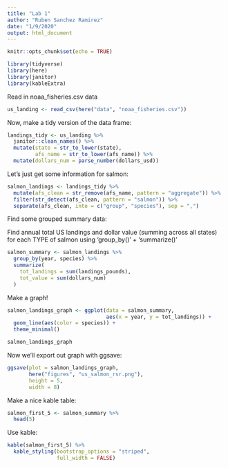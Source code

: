 ```yaml
---
title: "Lab 1"
author: "Ruben Sanchez Ramirez"
date: "1/9/2020"
output: html_document
---
```


```r
knitr::opts_chunk$set(echo = TRUE)

library(tidyverse)
library(here)
library(janitor)
library(kableExtra)
```

Read in noaa_fisheries.csv data

```r
us_landing <- read_csv(here("data", "noaa_fisheries.csv"))
```

Now, make a tidy version of the data frame:

```r
landings_tidy <- us_landing %>% 
  janitor::clean_names() %>% 
  mutate(state = str_to_lower(state),
         afs_name = str_to_lower(afs_name)) %>% 
  mutate(dollars_num = parse_number(dollars_usd))
```

Let's just get some information for salmon:

```r
salmon_landings <- landings_tidy %>% 
  mutate(afs_clean = str_remove(afs_name, pattern = "aggregate")) %>% 
  filter(str_detect(afs_clean, pattern = "salmon")) %>% 
  separate(afs_clean, into = c("group", "species"), sep = ",")
```

Find some grouped summary data:

Find annual total US landings and dollar value (summing across all states) for each TYPE of salmon using 'group_by()' + 'summarize()'

```r
salmon_summary <- salmon_landings %>% 
  group_by(year, species) %>% 
  summarize(
    tot_landings = sum(landings_pounds),
    tot_value = sum(dollars_num)
  )
```

Make a graph!

```r
salmon_landings_graph <- ggplot(data = salmon_summary,
                                aes(x = year, y = tot_landings)) +
  geom_line(aes(color = species)) +
  theme_minimal()

salmon_landings_graph
```

Now we'll export out graph with ggsave:
```r
ggsave(plot = salmon_landings_graph,
       here("figures", "us_salmon_rsr.png"),
       height = 5,
       width = 8)
```

Make a nice kable table:
```r
salmon_first_5 <- salmon_summary %>% 
  head(5)
```

Use kable:
```r
kable(salmon_first_5) %>% 
  kable_styling(bootstrap_options = "striped",
                full_width = FALSE)
```

